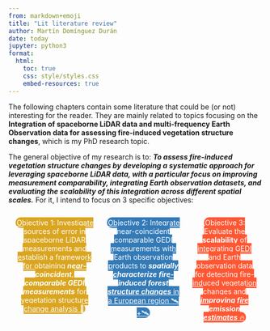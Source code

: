 ```yaml
---
from: markdown+emoji
title: "Lit literature review"
author: Martín Domínguez Durán
date: today
jupyter: python3
format:
  html:
    toc: true
    css: style/styles.css
    embed-resources: true
---
```


The following chapters contain some literature that could be (or not) interesting for the reader. They are mainly related to topics focusing on the **Integration of spaceborne LiDAR data and multi-frequency Earth Observation data for assessing fire-induced vegetation structure changes**, which is my PhD research topic. 

The general objective of my research is to: ***To assess fire-induced vegetation structure changes by developing a systematic approach for leveraging spaceborne LiDAR data, with a particular focus on improving measurement comparability, integrating Earth observation datasets, and evaluating the scalability of this integration across different spatial scales.*** For it, I intend to focus on 3 specific objectives: 

<div style="display: flex; gap: 5%; width: 95%; margin: auto; text-align: center;">
  <a href="sections/first_chapter.qmd" class="btn" style="background-color: #DAA520; color: white; padding: 2px; border-radius: 10px;" role="button"> Objective 1: Investigate sources of error in spaceborne LiDAR measurements and establish a framework for obtaining ***near-coincident, comparable GEDI measurements*** for vegetation structure change analysis 🌳  </a>

  <a href="sections/second_chapter.qmd" class="btn" style="background-color: #337AB7; color: white; padding: 2px; border-radius: 10px;" role="button"> Objective 2: Integrate near-coincident comparable GEDI measurements with Earth observation products to ***spatially characterize fire-induced forest structure changes*** in a European region  🛰️+🛰️ </a>

  <a href="sections/third_chapter.qmd" class="btn" style="background-color: #FF5733; color: white; padding: 2px; border-radius: 10px;" role="button"> Objective 3: Evaluate the **scalability** of integrating GEDI and Earth observation data for detecting fire-induced vegetation changes and ***improving fire emission estimates*** 🔥 </a>
</div>
